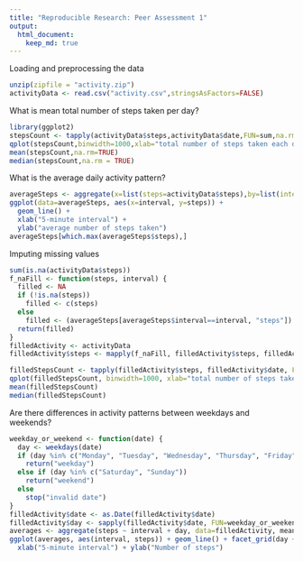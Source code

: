 ```yaml
---
title: "Reproducible Research: Peer Assessment 1"
output: 
  html_document:
    keep_md: true
---
```


Loading and preprocessing the data

```r
unzip(zipfile = "activity.zip")
activityData <- read.csv("activity.csv",stringsAsFactors=FALSE)
```

What is mean total number of steps taken per day?

```r
library(ggplot2)
stepsCount <- tapply(activityData$steps,activityData$date,FUN=sum,na.rm=TRUE )
qplot(stepsCount,binwidth=1000,xlab="total number of steps taken each day")
mean(stepsCount,na.rm=TRUE)
median(stepsCount,na.rm = TRUE)
```

What is the average daily activity pattern?

```r
averageSteps <- aggregate(x=list(steps=activityData$steps),by=list(interval=activityData$interval),FUN=mean,na.rm= TRUE )
ggplot(data=averageSteps, aes(x=interval, y=steps)) +
  geom_line() +
  xlab("5-minute interval") +
  ylab("average number of steps taken")
averageSteps[which.max(averageSteps$steps),]
```

Imputing missing values

```r
sum(is.na(activityData$steps))
f_naFill <- function(steps, interval) {
  filled <- NA
  if (!is.na(steps))
    filled <- c(steps)
  else
    filled <- (averageSteps[averageSteps$interval==interval, "steps"])
  return(filled)
}
filledActivity <- activityData
filledActivity$steps <- mapply(f_naFill, filledActivity$steps, filledActivity$interval)

filledStepsCount <- tapply(filledActivity$steps, filledActivity$date, FUN=sum)
qplot(filledStepsCount, binwidth=1000, xlab="total number of steps taken each day")
mean(filledStepsCount)
median(filledStepsCount)
```

Are there differences in activity patterns between weekdays and weekends?

```r
weekday_or_weekend <- function(date) {
  day <- weekdays(date)
  if (day %in% c("Monday", "Tuesday", "Wednesday", "Thursday", "Friday"))
    return("weekday")
  else if (day %in% c("Saturday", "Sunday"))
    return("weekend")
  else
    stop("invalid date")
}
filledActivity$date <- as.Date(filledActivity$date)
filledActivity$day <- sapply(filledActivity$date, FUN=weekday_or_weekend)
averages <- aggregate(steps ~ interval + day, data=filledActivity, mean)
ggplot(averages, aes(interval, steps)) + geom_line() + facet_grid(day ~ .) +
  xlab("5-minute interval") + ylab("Number of steps")
```


